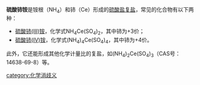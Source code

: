 '''硫酸铈铵'''是铵根（NH<sub>4</sub>）和铈（Ce）形成的[[硫酸盐|硫酸盐]][[复盐|复盐]]，常见的化合物有以下两种：
* [[硫酸铈(III)铵|硫酸铈(III)铵]]，化学式NH<sub>4</sub>Ce(SO<sub>4</sub>)<sub>2</sub>，其中铈为+3价；
* [[硫酸铈(IV)铵|硫酸铈(IV)铵]]，化学式(NH<sub>4</sub>)<sub>4</sub>Ce(SO<sub>4</sub>)<sub>4</sub>，其中铈为+4价。
此外，它还能形成其他化学计量比的复盐，如(NH<sub>4</sub>)<sub>2</sub>Ce(SO<sub>4</sub>)<sub>3</sub>（CAS号：14638-69-8）等。

{{disambig}}
[[category:化学消歧义|category:化学消歧义]]